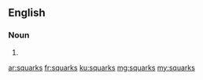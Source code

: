 ==English==

===Noun===
{{head|en|plural}}

# {{plural of|squark|lang=en|nocat=1}}

[[ar:squarks]]
[[fr:squarks]]
[[ku:squarks]]
[[mg:squarks]]
[[my:squarks]]